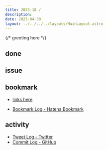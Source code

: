 ```yaml
---
title: 2023-18 / 
description: 
date: 2023-04-30
layout: ../../../../layouts/MainLayout.astro
---
```


{/* greeting here */}

## done

### 

## issue

### 

## bookmark

- [links here]()


- [Bookmark Log - Hatena Bookmark](https://b.hatena.ne.jp/Ryo_K/bookmark)

## activity

<Tweet tweetLink="" />
<Instagram instagramId="" />
<YouTube youTubeId="" />

- [Tweet Log - Twitter](https://twitter.com/search?q=(from%3Alegnoh)%20until%3A2023-04-30%20since%3A2023-04-24%20-filter%3Areplies&src=typed_query)
- [Commit Log - GitHub](https://github.com/legnoh?tab=overview&from=2023-04-24&to=2023-04-30)
